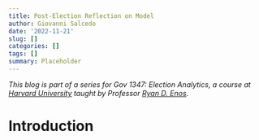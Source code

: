 ```yaml
---
title: Post-Election Reflection on Model
author: Giovanni Salcedo
date: '2022-11-21'
slug: []
categories: []
tags: []
summary: Placeholder
---
```


*This blog is part of a series for Gov 1347: Election Analytics, a course at [Harvard University](https://www.harvard.edu/) taught by Professor [Ryan D. Enos](http://ryandenos.com/)*.

# Introduction

